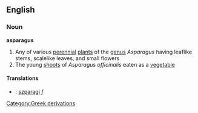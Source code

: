 ==English==
===Noun===
{{wikipedia}}
'''asparagus'''
#Any of various [[perennial]] [[plants]] of the [[genus]] ''Asparagus'' having leaflike stems, scalelike leaves, and small flowers
#The young [[shoot]]s of ''Asparagus officinalis'' eaten as a [[vegetable]]
[[Category:Greek derivations]]

====Translations====
*{{pl}}: [[szparagi]] ''f''